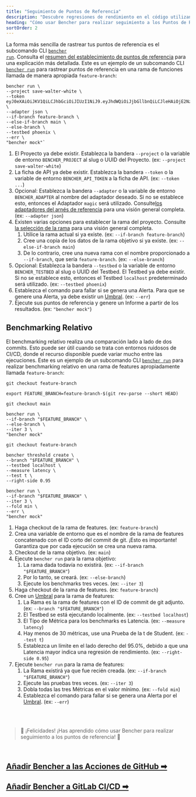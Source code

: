 ```yaml
---
title: "Seguimiento de Puntos de Referencia"
description: "Descubre regresiones de rendimiento en el código utilizando puntos de referencia históricos o puntos de referencia relativos de manera continua"
heading: "Cómo usar Bencher para realizar seguimiento a los Puntos de Referencia"
sortOrder: 2
---
```


La forma más sencilla de rastrear tus puntos de referencia es el subcomando CLI <code><a href="/es/docs/explanation/bencher-run/">bencher run</a></code>.
Consulta el [resumen del establecimiento de puntos de referencia](/es/docs/explanation/benchmarking/) para una explicación más detallada.
Este es un ejemplo de un subcomando CLI <code><a href="/es/docs/explanation/bencher-run/">bencher run</a></code> para rastrear puntos de referencia en una rama de funciones llamada de manera apropiada `feature-branch`:

```
bencher run \
--project save-walter-white \
--token eyJ0eXAiOiJKV1QiLCJhbGciOiJIUzI1NiJ9.eyJhdWQiOiJjbGllbnQiLCJleHAiOjE2NzQwNjA3NTAsImlhdCI6MTY3MTQ2ODc1MCwiaXNzIjoiYmVuY2hlci5kZXYiLCJzdWIiOiJzYXVsQGJldHRlcmNhbGxzYXVsLmNvbSIsIm9yZyI6bnVsbH0.CABcvWlPobAHs7wsdR6wX5p0R2jaCd7RmpsnMp5pwEc \
--adapter json \
--if-branch feature-branch \
--else-if-branch main \
--else-branch \
--testbed phoenix \
--err \
"bencher mock"`
```

1. El Proyecto ya debe existir. Establezca la bandera `--project` o la variable de entorno `BENCHER_PROJECT` al slug o UUID del Proyecto. (ex: `--project save-walter-white`)
1. La ficha de API ya debe existir. Establezca la bandera `--token` o la variable de entorno `BENCHER_API_TOKEN` a la ficha de API. (ex: `--token ...`)
1. Opcional: Establezca la bandera `--adapter` o la variable de entorno `BENCHER_ADAPTER` al nombre del adaptador deseado. Si no se establece esto, entonces el Adaptador `magic` será utilizado. Consulte[los adaptadores del arnés de referencia](/es/docs/explanation/adapters/) para una visión general completa. (ex: `--adapter json`)
1. Existen varias opciones para establecer la rama del proyecto. Consulte [la selección de la rama](/es/docs/explanation/branch-selection/) para una visión general completa.
    1. Utilice la rama actual si ya existe. (ex: `--if-branch feature-branch`)
    1. Cree una copia de los datos de la rama objetivo si ya existe. (ex: `--else-if-branch main`)
    1. De lo contrario, cree una nueva rama con el nombre proporcionado a `--if-branch`, que sería `feature-branch`. (ex: `--else-branch`)
1. Opcional: Establezca la bandera `--testbed` o la variable de entorno `BENCHER_TESTBED` al slug o UUID del Testbed. El Testbed ya debe existir. Si no se establece esto, entonces el Testbed `localhost` predeterminado será utilizado. (ex: `--testbed phoenix`)
1. Establezca el comando para fallar si se genera una Alerta. Para que se genere una Alerta, ya debe existir un [Umbral](/es/docs/explanation/thresholds/). (ex: `--err`)
1. Ejecute sus puntos de referencia y genere un Informe a partir de los resultados. (ex: `"bencher mock"`)

## Benchmarking Relativo

El benchmarking relativo realiza una comparación lado a lado de dos commits.
Esto puede ser útil cuando se trata con entornos ruidosos de CI/CD,
donde el recurso disponible puede variar mucho entre las ejecuciones.
Este es un ejemplo de un subcomando CLI <code><a href="/es/docs/explanation/bencher-run/">bencher run</a></code> para realizar benchmarking relativo en una rama de features apropiadamente llamada `feature-branch`:

```
git checkout feature-branch

export FEATURE_BRANCH=feature-branch-$(git rev-parse --short HEAD)

git checkout main

bencher run \
--if-branch "$FEATURE_BRANCH" \
--else-branch \
--iter 3 \
"bencher mock"

git checkout feature-branch

bencher threshold create \
--branch "$FEATURE_BRANCH" \
--testbed localhost \
--measure latency \
--test t \
--right-side 0.95

bencher run \
--if-branch "$FEATURE_BRANCH" \
--iter 3 \
--fold min \
--err \
"bencher mock"
```

1. Haga checkout de la rama de features. (ex: `feature-branch`)
1. Crea una variable de entorno que es el nombre de la rama de features concatenado con el ID corto del commit de git. ¡Esto es importante! Garantiza que por cada ejecución se crea una nueva rama.
1. Checkout de la rama objetivo. (ex: `main`)
1. Ejecute `bencher run` para la rama objetivo:
    1. La rama dada todavía no existirá. (ex: `--if-branch "$FEATURE_BRANCH"`)
    1. Por lo tanto, se creará. (ex: `--else-branch`)
    1. Ejecute los benchmarks tres veces. (ex: `--iter 3`)
1. Haga checkout de la rama de features. (ex: `feature-branch`)
1. Cree un [Umbral](/es/docs/explanation/thresholds/) para la rama de features:
    1. La Rama es la rama de features con el ID de commit de git adjunto. (ex: `--branch "$FEATURE_BRANCH"`)
    1. El Testbed se está ejecutando localmente. (ex: `--testbed localhost`)
    1. El Típo de Métrica para los benchmarks es Latencia. (ex: `--measure latency`)
    1. Hay menos de 30 métricas, use una Prueba de la t de Student. (ex: `--test t`)
    1. Establezca un límite en el lado derecho del 95.0%, debido a que una Latencia mayor indica una regresión de rendimiento. (ex: `--right-side 0.95`)
1. Ejecute `bencher run` para la rama de features:
    1. La Rama existirá ya que fue recién creada. (ex: `--if-branch "$FEATURE_BRANCH"`)
    1. Ejecute las pruebas tres veces. (ex: `--iter 3`)
    1. Dobla todas las tres Métricas en el valor mínimo. (ex: `--fold min`)
    1. Establezca el comando para fallar si se genera una Alerta por el [Umbral](/es/docs/explanation/thresholds/). (ex: `--err`)

<br/>
<br/>

> 🐰 ¡Felicidades! ¡Has aprendido cómo usar Bencher para realizar seguimiento a los puntos de referencia! 🎉

<br/>

<h2><a href="/es/docs/how-to/github-actions/">Añadir Bencher a las Acciones de GitHub ➡</a></h2>
<h2><a href="/es/docs/how-to/gitlab-ci-cd/">Añadir Bencher a GitLab CI/CD ➡</a></h2>
